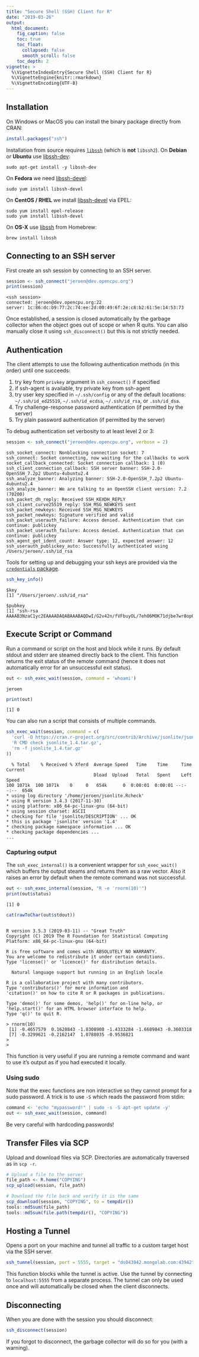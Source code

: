 ```yaml
---
title: "Secure Shell (SSH) Client for R"
date: "2019-03-26"
output:
  html_document:
    fig_caption: false
    toc: true
    toc_float:
      collapsed: false
      smooth_scroll: false
    toc_depth: 2
vignette: >
  %\VignetteIndexEntry{Secure Shell (SSH) Client for R}
  %\VignetteEngine{knitr::rmarkdown}
  %\VignetteEncoding{UTF-8}
---
```





## Installation

On Windows or MacOS you can install the binary package directly from CRAN:

```r
install.packages("ssh")
```

Installation from source requires [`libssh`](https://www.libssh.org/) (which is __not__ `libssh2`). On __Debian__ or __Ubuntu__ use [libssh-dev](https://packages.debian.org/testing/libssh-dev):

```
sudo apt-get install -y libssh-dev
```

On __Fedora__ we need [libssh-devel](https://src.fedoraproject.org/rpms/libssh):

```
sudo yum install libssh-devel
````

On __CentOS / RHEL__ we install [libssh-devel](https://src.fedoraproject.org/rpms/libssh) via EPEL:

```
sudo yum install epel-release
sudo yum install libssh-devel
```

On __OS-X__ use [libssh](https://github.com/Homebrew/homebrew-core/blob/master/Formula/libssh.rb) from Homebrew:

```
brew install libssh
```

## Connecting to an SSH server

First create an ssh session by connecting to an SSH server.



```r
session <- ssh_connect("jeroen@dev.opencpu.org")
print(session)
```

```
<ssh session>
connected: jeroen@dev.opencpu.org:22
server: 1c:86:dc:b9:77:2c:74:ee:2d:00:49:6f:2e:c8:b2:61:5e:14:53:73
```

Once established, a session is closed automatically by the garbage collector when the object goes out of scope or when R quits. You can also manually close it using `ssh_disconnect()` but this is not strictly needed.


## Authentication

The client attempts to use the following authentication methods (in this order) until one succeeds:

 1. try key from `privkey` argument in `ssh_connect()` if specified
 2. if ssh-agent is available, try private key from ssh-agent
 3. try user key specified in `~/.ssh/config` or any of the default locations: `~/.ssh/id_ed25519`, `~/.ssh/id_ecdsa`, `~/.ssh/id_rsa`, or `.ssh/id_dsa`.
 4. Try challenge-response password authentication (if permitted by the server)
 5. Try plain password authentication (if permitted by the server)

To debug authentication set verbosity to at least level 2 or 3:

```r
session <- ssh_connect("jeroen@dev.opencpu.org", verbose = 2)
```
```
ssh_socket_connect: Nonblocking connection socket: 7
ssh_connect: Socket connecting, now waiting for the callbacks to work
socket_callback_connected: Socket connection callback: 1 (0)
ssh_client_connection_callback: SSH server banner: SSH-2.0-OpenSSH_7.2p2 Ubuntu-4ubuntu2.4
ssh_analyze_banner: Analyzing banner: SSH-2.0-OpenSSH_7.2p2 Ubuntu-4ubuntu2.4
ssh_analyze_banner: We are talking to an OpenSSH client version: 7.2 (70200)
ssh_packet_dh_reply: Received SSH_KEXDH_REPLY
ssh_client_curve25519_reply: SSH_MSG_NEWKEYS sent
ssh_packet_newkeys: Received SSH_MSG_NEWKEYS
ssh_packet_newkeys: Signature verified and valid
ssh_packet_userauth_failure: Access denied. Authentication that can continue: publickey
ssh_packet_userauth_failure: Access denied. Authentication that can continue: publickey
ssh_agent_get_ident_count: Answer type: 12, expected answer: 12
ssh_userauth_publickey_auto: Successfully authenticated using /Users/jeroen/.ssh/id_rsa
```

Tools for setting up and debugging your ssh keys are provided via the [`credentials` package](https://cran.r-project.org/package=credentials).


```r
ssh_key_info()
```

```
$key
[1] "/Users/jeroen/.ssh/id_rsa"

$pubkey
[1] "ssh-rsa AAAAB3NzaC1yc2EAAAADAQABAAABAQDwI/G2v42n/fVFbuyOL/7eh06MOK71djbe7wr8op0LcMbCiMOHOFdMRpb+UcwlfnXDYWwNZsfr3l4Hvfbdi5CesDwZmx4FQ4BC4e+2IRqCbwknVwdIMfBwLWd9HNs8hJ8M7YW4lt0TucMtVkzGN4wFR+onvzyU0VSiSiT1JQUY+7g4YMJlmhKN3lES+as1RFMExLosFlzydD7o35nMuKp1VzdkUaWm3xjFCTl7MVl6cbCWh7m3IDl95tTT0jH+pxvK2Vgb3u+r+tH7dWbbjm9tkwH7NS5HwEjy08cKUv+8BUnDLC27EuK2/k+Ro6BsEDHmq0z0nf6FgpTXQ0iJxnUZ"
```

## Execute Script or Command

Run a command or script on the host and block while it runs. By default stdout and stderr are steamed directly back to the client. This function returns the exit status of the remote command (hence it does not automatically error for an unsuccessful exit status). 


```r
out <- ssh_exec_wait(session, command = 'whoami')
```

```
jeroen
```

```r
print(out)
```

```
[1] 0
```

You can also run a script that consists of multiple commands.


```r
ssh_exec_wait(session, command = c(
  'curl -O https://cran.r-project.org/src/contrib/Archive/jsonlite/jsonlite_1.4.tar.gz',
  'R CMD check jsonlite_1.4.tar.gz',
  'rm -f jsonlite_1.4.tar.gz'
))
```
```
  % Total    % Received % Xferd  Average Speed   Time    Time     Time  Current
                                 Dload  Upload   Total   Spent    Left  Speed
100 1071k  100 1071k    0     0   654k      0  0:00:01  0:00:01 --:--:--  654k
* using log directory '/home/jeroen/jsonlite.Rcheck'
* using R version 3.4.3 (2017-11-30)
* using platform: x86_64-pc-linux-gnu (64-bit)
* using session charset: ASCII
* checking for file 'jsonlite/DESCRIPTION' ... OK
* this is package 'jsonlite' version '1.4'
* checking package namespace information ... OK
* checking package dependencies ...
...
```

### Capturing output

The `ssh_exec_internal()` is a convenient wrapper for `ssh_exec_wait()` which buffers the output steams and returns them as a raw vector. Also it raises an error by default when the remote command was not successful.


```r
out <- ssh_exec_internal(session, "R -e 'rnorm(10)'")
print(out$status)
```

```
[1] 0
```

```r
cat(rawToChar(out$stdout))
```

```

R version 3.5.3 (2019-03-11) -- "Great Truth"
Copyright (C) 2019 The R Foundation for Statistical Computing
Platform: x86_64-pc-linux-gnu (64-bit)

R is free software and comes with ABSOLUTELY NO WARRANTY.
You are welcome to redistribute it under certain conditions.
Type 'license()' or 'licence()' for distribution details.

  Natural language support but running in an English locale

R is a collaborative project with many contributors.
Type 'contributors()' for more information and
'citation()' on how to cite R or R packages in publications.

Type 'demo()' for some demos, 'help()' for on-line help, or
'help.start()' for an HTML browser interface to help.
Type 'q()' to quit R.

> rnorm(10)
 [1] -0.4657579  0.1628843 -1.8308908 -1.4333284 -1.6689843 -0.3603318
 [7] -0.3299621 -0.2162147  1.0788035 -0.9536821
> 
> 
```

This function is very useful if you are running a remote command and want to use it's output as if you had executed it locally.

### Using sudo

Note that the exec functions are non interactive so they cannot prompt for a sudo password. A trick is to use `-S` which reads the password from stdin:

```r
command <- 'echo "mypassword!" | sudo -s -S apt-get update -y'
out <- ssh_exec_wait(session, command)
```

Be very careful with hardcoding passwords!

## Transfer Files via SCP

Upload and download files via SCP. Directories are automatically traversed as in `scp -r`.

```r
# Upload a file to the server
file_path <- R.home("COPYING")
scp_upload(session, file_path)
```

```r
# Download the file back and verify it is the same
scp_download(session, "COPYING", to = tempdir())
tools::md5sum(file_path)
tools::md5sum(file.path(tempdir(), "COPYING"))
```

## Hosting a Tunnel

Opens a port on your machine and tunnel all traffic to a custom target host via the SSH server.

```r
ssh_tunnel(session, port = 5555, target = "ds043942.mongolab.com:43942")
```

This function blocks while the tunnel is active. Use the tunnel by connecting to `localhost:5555` from a separate process. The tunnel can only be used once and will automatically be closed when the client disconnects.

## Disconnecting

When you are done with the session you should disconnect:


```r
ssh_disconnect(session)
```

If you forgot to disconnect, the garbage collector will do so for you (with a warning).

